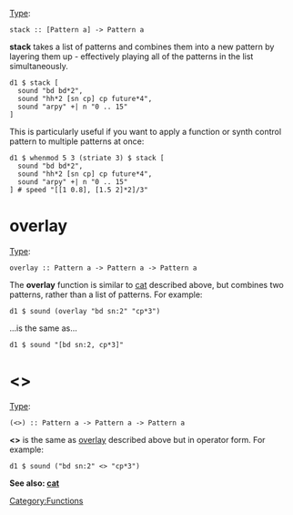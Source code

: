 {{DISPLAYTITLE:stack}} 
[[Type signature|Type]]: <source inline>stack :: [Pattern a] -> Pattern a</source>

'''stack''' takes a list of patterns and combines them into a new pattern by layering them up - effectively playing all of the patterns in the list simultaneously.

<source>
d1 $ stack [ 
  sound "bd bd*2", 
  sound "hh*2 [sn cp] cp future*4", 
  sound "arpy" +| n "0 .. 15"
]
</source>

This is particularly useful if you want to apply a function or synth control pattern to multiple patterns at once:

<source>
d1 $ whenmod 5 3 (striate 3) $ stack [ 
  sound "bd bd*2", 
  sound "hh*2 [sn cp] cp future*4", 
  sound "arpy" +| n "0 .. 15"
] # speed "[[1 0.8], [1.5 2]*2]/3"
</source>

= overlay =
[[Type signature|Type]]: <source inline>overlay :: Pattern a -> Pattern a -> Pattern a</source>

The '''overlay''' function is similar to [[cat]] described above, but combines two patterns, rather than a list of patterns. For example:

<source>
d1 $ sound (overlay "bd sn:2" "cp*3")
</source>

...is the same as...

<source>
d1 $ sound "[bd sn:2, cp*3]"
</source>

= <> =
[[Type signature|Type]]: <source inline>(<>) :: Pattern a -> Pattern a -> Pattern a</source>

'''<>''' is the same as [[cat#overlay|overlay]] described above but in operator form. For example:

<source>
d1 $ sound ("bd sn:2" <> "cp*3")
</source>

'''See also: [[cat]]'''

[[Category:Functions]]